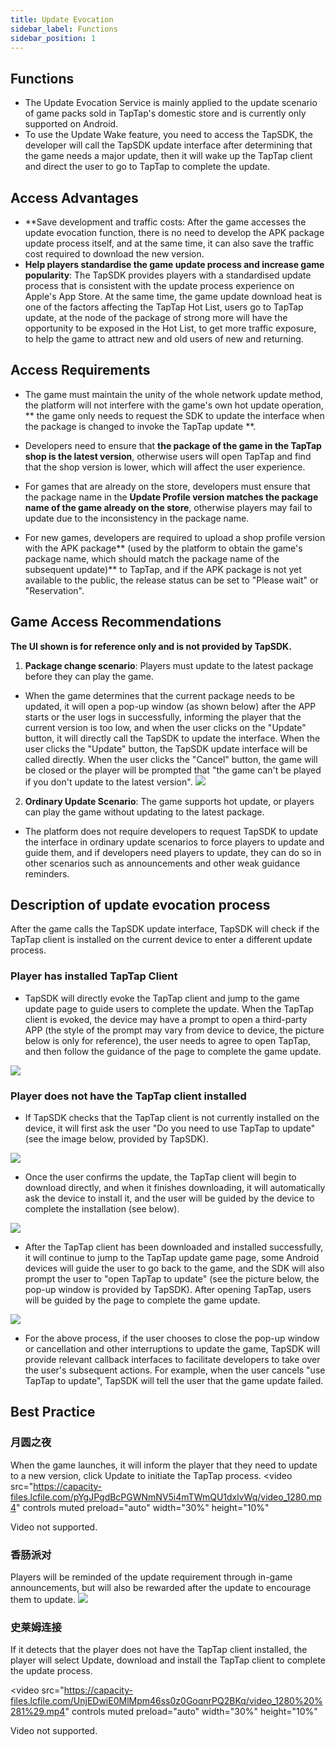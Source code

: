 ```yaml
---
title: Update Evocation
sidebar_label: Functions
sidebar_position: 1
---
```


## Functions

  
- The Update Evocation Service is mainly applied to the update scenario of game packs sold in TapTap's domestic store and is currently only supported on Android.
- To use the Update Wake feature, you need to access the TapSDK, the developer will call the TapSDK update interface after determining that the game needs a major update, then it will wake up the TapTap client and direct the user to go to TapTap to complete the update.

## Access Advantages
- **Save development and traffic costs: After the game accesses the update evocation function, there is no need to develop the APK package update process itself, and at the same time, it can also save the traffic cost required to download the new version.
- **Help players standardise the game update process and increase game popularity**: The TapSDK provides players with a standardised update process that is consistent with the update process experience on Apple's App Store. At the same time, the game update download heat is one of the factors affecting the TapTap Hot List, users go to TapTap update, at the node of the package of strong more will have the opportunity to be exposed in the Hot List, to get more traffic exposure, to help the game to attract new and old users of new and returning.

## Access Requirements
  
- The game must maintain the unity of the whole network update method, the platform will not interfere with the game's own hot update operation, ** the game only needs to request the SDK to update the interface when the package is changed to invoke the TapTap update **.

- Developers need to ensure that **the package of the game in the TapTap shop is the latest version**, otherwise users will open TapTap and find that the shop version is lower, which will affect the user experience.

- For games that are already on the store, developers must ensure that the package name in the **Update Profile version matches the package name of the game already on the store**, otherwise players may fail to update due to the inconsistency in the package name.

-  For new games, developers are required to upload a shop profile version with the APK package** (used by the platform to obtain the game's package name, which should match the package name of the subsequent update)** to TapTap, and if the APK package is not yet available to the public, the release status can be set to "Please wait" or "Reservation".


## Game Access Recommendations 
**The UI shown is for reference only and is not provided by TapSDK.**

1. **Package change scenario**: Players must update to the latest package before they can play the game.
- When the game determines that the current package needs to be updated, it will open a pop-up window (as shown below) after the APP starts or the user logs in successfully, informing the player that the current version is too low, and when the user clicks on the "Update" button, it will directly call the TapSDK to update the interface. When the user clicks the "Update" button, the TapSDK update interface will be called directly. When the user clicks the "Cancel" button, the game will be closed or the player will be prompted that "the game can't be played if you don't update to the latest version".
![](https://capacity-files.lcfile.com/ESiXBqnxhUDN8r7IteGSnPGcuFk14pyq/01.png)

2. **Ordinary Update Scenario**: The game supports hot update, or players can play the game without updating to the latest package.
- The platform does not require developers to request TapSDK to update the interface in ordinary update scenarios to force players to update and guide them, and if developers need players to update, they can do so in other scenarios such as announcements and other weak guidance reminders.


## Description of update evocation process
 
After the game calls the TapSDK update interface, TapSDK will check if the TapTap client is installed on the current device to enter a different update process.


### Player has installed TapTap Client

- TapSDK will directly evoke the TapTap client and jump to the game update page to guide users to complete the update. When the TapTap client is evoked, the device may have a prompt to open a third-party APP (the style of the prompt may vary from device to device, the picture below is only for reference), the user needs to agree to open TapTap, and then follow the guidance of the page to complete the game update.

![](https://capacity-files.lcfile.com/3P18VWFAaWOXbBVP9HdNQjz8xnYfY0Nv/02.png)

### Player does not have the TapTap client installed

- If TapSDK checks that the TapTap client is not currently installed on the device, it will first ask the user "Do you need to use TapTap to update" (see the image below, provided by TapSDK).

![](https://capacity-files.lcfile.com/Tc9HkqxzgmWUVq5tcqbsece4R0QBMUd4/03.png)

- Once the user confirms the update, the TapTap client will begin to download directly, and when it finishes downloading, it will automatically ask the device to install it, and the user will be guided by the device to complete the installation (see below).

![](https://capacity-files.lcfile.com/05g1cDq1tLjDnHmmODMmbKUFHy0NzyS0/update-03.png)

- After the TapTap client has been downloaded and installed successfully, it will continue to jump to the TapTap update game page, some Android devices will guide the user to go back to the game, and the SDK will also prompt the user to "open TapTap to update" (see the picture below, the pop-up window is provided by TapSDK). After opening TapTap, users will be guided by the page to complete the game update.

![](https://capacity-files.lcfile.com/wuprYiOr9iBSe79U5pyG3NOuEakVTxc3/update-04.png)

- For the above process, if the user chooses to close the pop-up window or cancellation and other interruptions to update the game, TapSDK will provide relevant callback interfaces to facilitate developers to take over the user's subsequent actions. For example, when the user cancels "use TapTap to update", TapSDK will tell the user that the game update failed.

## Best Practice

### 月圆之夜 
When the game launches, it will inform the player that they need to update to a new version, click Update to initiate the TapTap process.
<video
  src="https://capacity-files.lcfile.com/pYgJPgdBcPGWNmNV5i4mTWmQU1dxlvWq/video_1280.mp4"
  controls
  muted
  preload="auto"
  width="30%"
  height="10%"
>
  Video not supported.
</video>

### 香肠派对 
Players will be reminded of the update requirement through in-game announcements, but will also be rewarded after the update to encourage them to update.
![](https://capacity-files.lcfile.com/9OslzFsggaPsGkp5BEObRyqbhxgmATkf/04.png)

### 史莱姆连接

If it detects that the player does not have the TapTap client installed, the player will select Update, download and install the TapTap client to complete the update process.

<video
  src="https://capacity-files.lcfile.com/UnjEDwiE0MlMpm46ss0z0GoqnrPQ2BKq/video_1280%20%281%29.mp4"
  controls
  muted
  preload="auto"
  width="30%"
  height="10%"
>
  Video not supported.
</video>


